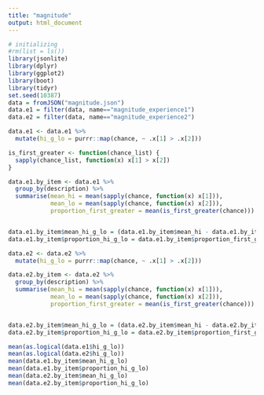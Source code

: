 ---
title: "magnitude"
output: html_document
---
```{r, message=FALSE, warning=FALSE}
# initializing
#rm(list = ls())
library(jsonlite)
library(dplyr)
library(ggplot2)
library(boot)
library(tidyr)
set.seed(10387)
data = fromJSON("magnitude.json")
data.e1 = filter(data, name=="magnitude_experience1")
data.e2 = filter(data, name=="magnitude_experience2")
```


```{r}
data.e1 <- data.e1 %>%
  mutate(hi_g_lo = purrr::map(chance, ~ .x[1] > .x[2]))

is_first_greater <- function(chance_list) {
  sapply(chance_list, function(x) x[1] > x[2])
}

data.e1.by_item <- data.e1 %>%
  group_by(description) %>%
  summarise(mean_hi = mean(sapply(chance, function(x) x[1])),
            mean_lo = mean(sapply(chance, function(x) x[2])),
            proportion_first_greater = mean(is_first_greater(chance)))


data.e1.by_item$mean_hi_g_lo = (data.e1.by_item$mean_hi - data.e1.by_item$mean_lo)>0
data.e1.by_item$proportion_hi_g_lo = data.e1.by_item$proportion_first_greater>0.5

data.e2 <- data.e2 %>%
  mutate(hi_g_lo = purrr::map(chance, ~ .x[1] > .x[2]))

data.e2.by_item <- data.e2 %>%
  group_by(description) %>%
  summarise(mean_hi = mean(sapply(chance, function(x) x[1])),
            mean_lo = mean(sapply(chance, function(x) x[2])),
            proportion_first_greater = mean(is_first_greater(chance)))


data.e2.by_item$mean_hi_g_lo = (data.e2.by_item$mean_hi - data.e2.by_item$mean_lo)>0
data.e2.by_item$proportion_hi_g_lo = data.e2.by_item$proportion_first_greater>0.5
```

```{r}
mean(as.logical(data.e1$hi_g_lo))
mean(as.logical(data.e2$hi_g_lo))
mean(data.e1.by_item$mean_hi_g_lo)
mean(data.e1.by_item$proportion_hi_g_lo)
mean(data.e2.by_item$mean_hi_g_lo)
mean(data.e2.by_item$proportion_hi_g_lo)
```

